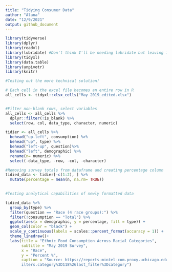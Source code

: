 ```yaml
---
title: "Tidying Consumer Data"
author: "Alana"
date: "12/9/2021"
output: github_document
---
```


```r
library(tidyverse)
library(dplyr)
library(readxl)
library(lubridate) #Don't think I'll be needing lubridate but leaving it in for now
library(tidyxl)
library(data.table)
library(unpivotr)
library(knitr)
```


```r
#Testing out the more technical solution!

# Each cell in the excel file becomes an entire row in R
all_cells <- tidyxl::xlsx_cells("May 2019_edited.xlsx")


#Filter non-blank rows, select variables
all_cells <- all_cells %>%
  dplyr::filter(!is_blank) %>%
  select(row, col, data_type, character, numeric)

tidier <- all_cells %>%
  behead("up-left", consumption) %>%
  behead("up", type) %>%
  behead("left-up", question)%>%
  behead("left", demographic) %>%
  rename(n= numeric) %>%
  select(-data_type, -row, -col, -character)

#Removing survey totals from dataframe and creating percentage column
tidied_data <- tidier[-c(1:2), ] %>%
  mutate(percentage = mean(n, na.rm= TRUE))
  

```

```r

#Testing analytical capabilities of newly formatted data

tidied_data %>%
  group_by(type) %>%
  filter(question == "Race (4 race groups):") %>%
  filter(!consumption == "Total") %>%
  ggplot(aes(x = demographic, y = percentage, fill = type)) + 
  geom_col(color = "black") + 
  scale_y_continuous(labels = scales::percent_format(accuracy = 1)) +
  theme_linedraw()+
  labs(title = "Ethnic Food Consumption Across Racial Categories", 
       subtitle = "May 2019 Survey", 
       x = "Race",
       y = "Percent %",
       caption = "Source: https://reports-mintel-com.proxy.uchicago.edu/display/1044545/?fromSearch=%3Ff
       ilters.category%3D118%26last_filter%3Dcategory")


```
